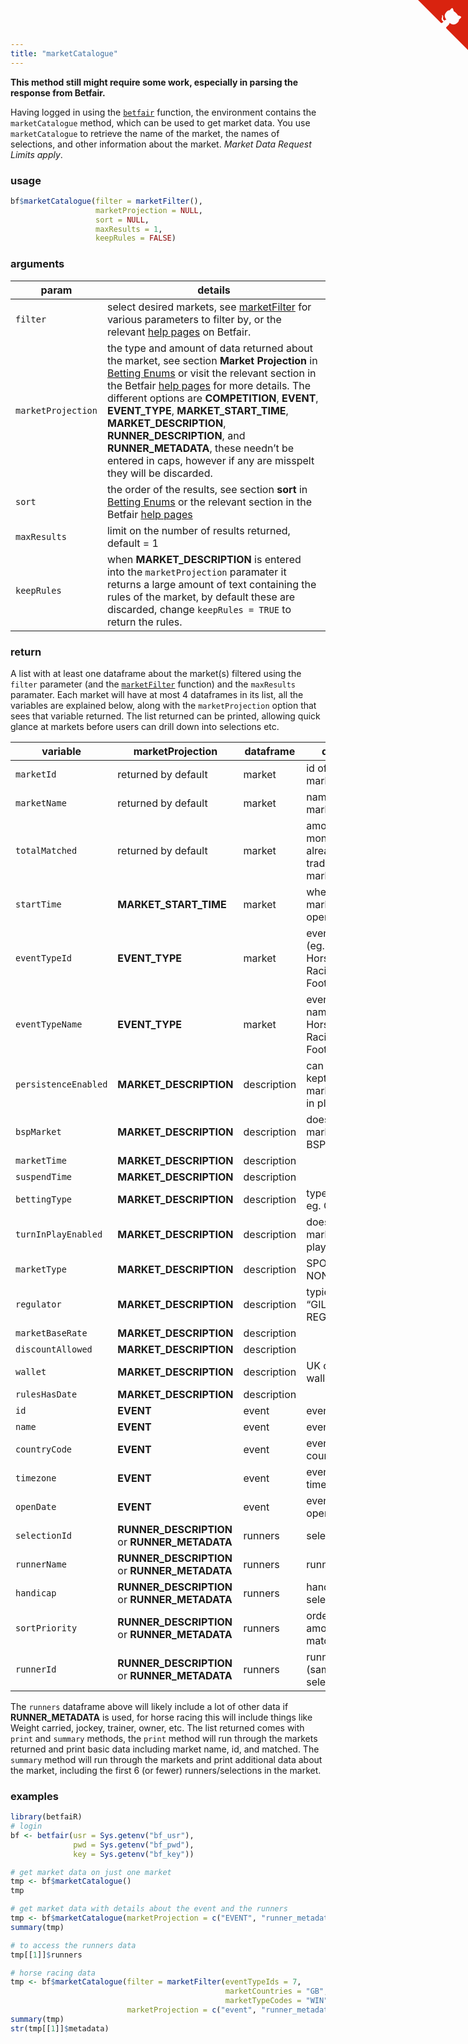 ```yaml
---
title: "marketCatalogue"
---
```


**This method still might require some work, especially in parsing the response from Betfair.**

Having logged in using the [`betfair`](betfair.html) function, the environment contains the `marketCatalogue` method, which can be used to get market data.  You use `marketCatalogue` to retrieve the name of the market, the names of selections, and other information about the market.  _Market Data Request Limits apply_.

### usage

```r
bf$marketCatalogue(filter = marketFilter(),
                   marketProjection = NULL,
                   sort = NULL,
                   maxResults = 1,
                   keepRules = FALSE)
```

### arguments

param | details
------|-------------------------------------------------------------------------
`filter` | select desired markets, see [marketFilter](marketFilter.html) for various parameters to filter by, or the relevant [help pages](https://api.developer.betfair.com/services/webapps/docs/display/1smk3cen4v3lu3yomq5qye0ni/Betting+Type+Definitions#BettingTypeDefinitions-MarketFilter) on Betfair.
`marketProjection` | the type and amount of data returned about the market, see section **Market Projection** in [Betting Enums](betting_enums.html#marketprojection) or visit the relevant section in the Betfair [help pages](https://api.developer.betfair.com/services/webapps/docs/display/1smk3cen4v3lu3yomq5qye0ni/Betting+Enums#BettingEnums-MarketProjection) for more details.  The different options are **COMPETITION**, **EVENT**, **EVENT_TYPE**, **MARKET_START_TIME**, **MARKET_DESCRIPTION**, **RUNNER_DESCRIPTION**, and **RUNNER_METADATA**, these needn't be entered in caps, however if any are misspelt they will be discarded.
`sort` | the order of the results, see section **sort** in [Betting Enums](betting_enums.html#marketsort) or the relevant section in the Betfair [help pages](https://api.developer.betfair.com/services/webapps/docs/display/1smk3cen4v3lu3yomq5qye0ni/Betting+Enums#BettingEnums-MarketSort)
`maxResults` | limit on the number of results returned, default = 1
`keepRules` | when **MARKET_DESCRIPTION** is entered into the `marketProjection` paramater it returns a large amount of text containing the rules of the market, by default these are discarded, change `keepRules = TRUE` to return the rules.

### return

A list with at least one dataframe about the market(s) filtered using the `filter` parameter (and the [`marketFilter`](marketFilter.html) function) and the `maxResults` paramater.  Each market will have at most 4 dataframes in its list, all the variables are explained below, along with the `marketProjection` option that sees that variable returned.  The list returned can be printed, allowing quick glance at markets before users can drill down into selections etc.

variable | marketProjection    | dataframe | details
---------|---------------------|-----------|------------------------------------
`marketId` | returned by default | market | id of the market
`marketName` | returned by default | market | name of the market
`totalMatched` | returned by default | market | amount of money already traded in the market
`startTime` | **MARKET_START_TIME** | market | when the market opened
`eventTypeId` | **EVENT_TYPE** | market | event type id (eg. 7 = Horse Racing, 1 = Football, etc)
`eventTypeName` | **EVENT_TYPE** | market | event type name (eg. Horse Racing, Football, etc)
`persistenceEnabled` | **MARKET_DESCRIPTION** | description | can bets be kept after the market goes in play
`bspMarket` | **MARKET_DESCRIPTION** | description | does the market offer BSP
`marketTime` | **MARKET_DESCRIPTION** | description |
`suspendTime` | **MARKET_DESCRIPTION** | description |
`bettingType` | **MARKET_DESCRIPTION** | description | type of bet, eg. ODDS
`turnInPlayEnabled` | **MARKET_DESCRIPTION** | description | does the market go in play
`marketType` | **MARKET_DESCRIPTION** | description | SPORT or NONSPORT
`regulator` | **MARKET_DESCRIPTION** | description | typically "GILBRALTAR REGULATOR"
`marketBaseRate` | **MARKET_DESCRIPTION** | description |
`discountAllowed` | **MARKET_DESCRIPTION** | description |
`wallet` | **MARKET_DESCRIPTION** | description | UK or Aus wallet
`rulesHasDate` | **MARKET_DESCRIPTION** | description |
`id` | **EVENT** | event | event id
`name` | **EVENT** | event | event name
`countryCode` | **EVENT** | event | event country code
`timezone` | **EVENT** | event | event timezone
`openDate` | **EVENT** | event | event opened
`selectionId` | **RUNNER_DESCRIPTION** or **RUNNER_METADATA** | runners | selection id
`runnerName` |  **RUNNER_DESCRIPTION** or **RUNNER_METADATA** | runners | runner name
`handicap` |  **RUNNER_DESCRIPTION** or **RUNNER_METADATA** | runners | handicap of selection
`sortPriority` |  **RUNNER_DESCRIPTION** or **RUNNER_METADATA** | runners | ordered by amount matched
`runnerId` |  **RUNNER_DESCRIPTION** or **RUNNER_METADATA** | runners | runner id (same as selection id)

The `runners` dataframe above will likely include a lot of other data if **RUNNER_METADATA** is used, for horse racing this will include things like Weight carried, jockey, trainer, owner, etc.  The list returned comes with `print` and `summary` methods, the `print` method will run through the markets returned and print basic data including market name, id, and matched.  The `summary` method will run through the markets and print additional data about the market, including the first 6 (or fewer) runners/selections in the market.

### examples

```r
library(betfaiR)
# login
bf <- betfair(usr = Sys.getenv("bf_usr"),
              pwd = Sys.getenv("bf_pwd"),
              key = Sys.getenv("bf_key"))

# get market data on just one market
tmp <- bf$marketCatalogue()
tmp

# get market data with details about the event and the runners
tmp <- bf$marketCatalogue(marketProjection = c("EVENT", "runner_metadata"))
summary(tmp)

# to access the runners data
tmp[[1]]$runners

# horse racing data
tmp <- bf$marketCatalogue(filter = marketFilter(eventTypeIds = 7,
                                                marketCountries = "GB",
                                                marketTypeCodes = "WIN"),
                          marketProjection = c("event", "runner_metadata"))
summary(tmp)
str(tmp[[1]]$metadata)
```

<a href="https://github.com/durtal/betfaiR" class="github-corner"><svg width="80" height="80" viewBox="0 0 250 250" style="fill:#d9230f; color:#fcfcfc; position: absolute; top: 0; border: 0; right: 0;"><path d="M0,0 L115,115 L130,115 L142,142 L250,250 L250,0 Z"></path><path d="M128.3,109.0 C113.8,99.7 119.0,89.6 119.0,89.6 C122.0,82.7 120.5,78.6 120.5,78.6 C119.2,72.0 123.4,76.3 123.4,76.3 C127.3,80.9 125.5,87.3 125.5,87.3 C122.9,97.6 130.6,101.9 134.4,103.2" fill="currentColor" style="transform-origin: 130px 106px;" class="octo-arm"></path><path d="M115.0,115.0 C114.9,115.1 118.7,116.5 119.8,115.4 L133.7,101.6 C136.9,99.2 139.9,98.4 142.2,98.6 C133.8,88.0 127.5,74.4 143.8,58.0 C148.5,53.4 154.0,51.2 159.7,51.0 C160.3,49.4 163.2,43.6 171.4,40.1 C171.4,40.1 176.1,42.5 178.8,56.2 C183.1,58.6 187.2,61.8 190.9,65.4 C194.5,69.0 197.7,73.2 200.1,77.6 C213.8,80.2 216.3,84.9 216.3,84.9 C212.7,93.1 206.9,96.0 205.4,96.6 C205.1,102.4 203.0,107.8 198.3,112.5 C181.9,128.9 168.3,122.5 157.7,114.1 C157.9,116.9 156.7,120.9 152.7,124.9 L141.0,136.5 C139.8,137.7 141.6,141.9 141.8,141.8 Z" fill="currentColor" class="octo-body"></path></svg></a><style>.github-corner:hover .octo-arm{animation:octocat-wave 560ms ease-in-out}@keyframes octocat-wave{0%,100%{transform:rotate(0)}20%,60%{transform:rotate(-25deg)}40%,80%{transform:rotate(10deg)}}@media (max-width:500px){.github-corner:hover .octo-arm{animation:none}.github-corner .octo-arm{animation:octocat-wave 560ms ease-in-out}}</style>
